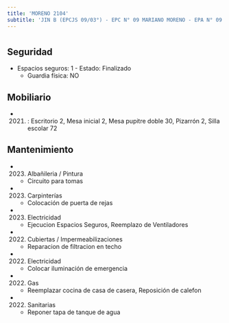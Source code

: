 ```yaml
---
title: 'MORENO 2104'
subtitle: 'JIN B (EPCJS 09/03°) - EPC N° 09 MARIANO MORENO - EPA N° 09 MARIANO MORENO'
---
```


#


## Seguridad

*  Espacios seguros: 1 - Estado: Finalizado 
    + Guardia física: NO





## Mobiliario

*  (2021) : Escritorio 2, Mesa inicial 2, Mesa pupitre doble 30, Pizarrón 2, Silla escolar 72 





## Mantenimiento

*  (2023) Albañileria / Pintura 
    + Circuito para tomas

*  (2023) Carpinterías 
    + Colocación de puerta de rejas

*  (2023) Electricidad 
    + Ejecucion Espacios Seguros, Reemplazo de Ventiladores

*  (2022) Cubiertas / Impermeabilizaciones 
    + Reparacion  de filtracion en techo

*  (2022) Electricidad 
    + Colocar iluminación de emergencia

*  (2022) Gas 
    + Reemplazar cocina de casa de casera, Reposición de calefon

*  (2022) Sanitarias 
    + Reponer tapa de tanque de agua



